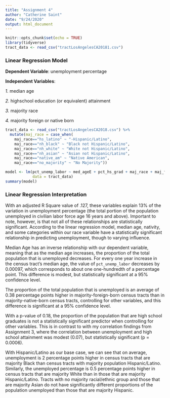 ---
title: "Assignment 4"
author: "Catherine Saint"
date: "9/24/2020"
output: html_document
---

```{r setup, include=FALSE}
knitr::opts_chunk$set(echo = TRUE)
library(tidyverse)
tract_data <- read_csv("tractLosAngelesCA20181.csv")
```
### Linear Regression Model 

**Dependent Variable**: unemployment percentage

**Independent Variables**: 

*1.* median age

*2.* highschool education (or equivalent) attainment

*3.* majority race

*4.* majority foreign or native born 


```{r}
tract_data <- read_csv("tractLosAngelesCA2018.csv") %>%
  mutate(maj_race = case_when(
    maj_race=="hs_latino" ~ "-Hispanic/Latino", 
    maj_race=="nh_black" ~ "Black not Hispanic/Latino",
    maj_race=="nh_white" ~ "White not Hispanic/Latino",
    maj_race=="nh_asian" ~ "Asian not Hispanic/Latino",
    maj_race=="native_am" ~ "Native American",
    maj_race=="no_majority" ~ "No Majority"))
```

```{r}
model <- lm(pct_unemp_labor ~ med_ageE + pct_hs_grad + maj_race + maj_foreign, 
            data = tract_data)
summary(model)
```

### Linear Regression Interpretation

With an adjusted R Square value of .127, these variables explain 13% of the  variation in unemployment percentage (the total portion of the population unemployed in civilian labor force age 16 years and above). Important to note, however, is that not all of these relationships are statistically significant. According to the linear regression model, median age, nativity, and some categories within our race variable have a statistically significant relationship in predicting unemployment, though to varying influence.  

Median Age has an inverse relationship with our dependent variable, meaning that as the median age increases, the proportion of the total population that is unemployed decreases. For every one year increase in the census tract's median age, the value of `pct_unemp_labor` decreases by 0.00097, which corresponds to about one one-hundredth of a percentage point. This difference is modest, but statistically significant at a 95% confidence level.

The proportion of the total population that is unemployed is an average of 0.38 percentage points higher in majority-foreign-born census tracts than in majority-native-born census tracts, controlling for other variables, and this difference is significant at a 95% confidence level.

With a p-value of 0.18, the proportion of the population that are  high school graduates is not a statistically significant predictor when controlling for other variables. This is in contrast to with my correlation findings from Assignment 3, where the correlation between unemployment and  high school attainment was modest (0.07), but statistically significant (p = 0.0006).  

With Hispanic/Latino as our base case, we can see that on average, unemployment is 2 percentage points higher in census tracts that are majority Black than census tracts with majority population Hispanic/Latino. Similarly, the unemployed percentage is 0.5 percentage points higher in census tracts that are majority White than in those that are majority Hispanic/Latino. Tracts with no majority racial/ethnic group and those that are majority Asian do not have significantly different proportions of the population unemployed than those that are majority Hispanic.

```{r}

```